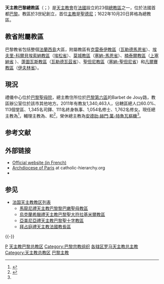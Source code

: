 {{Refimprove|time=2020-01-21T15:20:18+00:00}}
{{Infobox diocese
|name = 巴黎
|jurisdiction = 總教區
|latin = Archidioecesis Parisiensis
|border = catholic
|image = Notre-Dame de Paris 2792x2911.jpg
|caption = 巴黎聖母院
|location = [[法國|法國]]
|territory = 巴黎
|population = 1,340,463
|rite = [[羅馬禮|羅馬禮]]
|patron = [[聖德尼|聖德尼]]、[[聖女日南斐法|聖女日南斐法]]
|province = 巴黎
|established = 3世紀（教區）<br />1622年10月20日（總教區）
|cathedral = [[巴黎聖母院|巴黎聖母院]]
|leadership = [[總主教|總主教]]
|website = [https://www.paris.catholique.fr/ 總教區官方網站]
|pope = {{incumbent pope}}
|metropolitan = {{link-en|彌額爾·奧珀蒂|Michel Aupetit}}
|coadjutor archbishop =
|auxiliary = {{link-en|特尼斯·若望-瑪利亞·雅謝特|Denis Jean-Marie Jachiet}}<br />{{link-fr|弟歐巴·弗爾尼|Thibault Verny}}<br />{{link-fr|斐理伯·馬爾舍|Philippe Marsset}}
|emeritus = [[安德肋·万-特鲁瓦|安德肋·万-特鲁瓦]]（榮休總主教）
|map = [[File:Archidiocèse_de_Paris.svg|250px]]
|map_caption = 總教區管轄圖
}}

'''天主教巴黎總教區'''（{{lang-la|Archidioecesis Parisiensis}}；{{lang-fr|Archidiocèse de Paris}}）是[[天主教會|天主教會]]在[[法國|法國]]設立的23個[[總教區|總教區]]之一，位於法國首都[[巴黎|巴黎]]。教區於3世紀創立，首位[[主教|主教]]是[[聖德尼|聖德尼]]；1622年10月20日昇格為總教區。

== 教省附屬教區 ==
巴黎教省包括整個[[法蘭西島|法蘭西島]]大區，附屬教區有[[天主教克雷泰伊教區|克雷泰伊教區]]（[[瓦勒德馬恩省|瓦勒德馬恩省]]）、[[天主教埃夫里-科爾貝埃索納教區|埃夫里-科爾貝埃索納教區]]（[[埃松省|埃松省]]）、[[天主教莫城教區|莫城教區]]（[[塞納-馬恩省|塞納-馬恩省]]）、[[天主教楠泰爾教區|楠泰爾教區]]（[[上塞納省|上塞納省]] ）、[[天主教蓬圖瓦斯教區|蓬圖瓦斯教區]]（[[瓦勒德瓦茲省|瓦勒德瓦茲省]]）、[[天主教聖但尼教區|聖但尼教區]]（[[塞納-聖但尼省|塞納-聖但尼省]]）和[[天主教凡爾賽教區|凡爾賽教區]]（[[伊夫林省|伊夫林省]]）。

==現況==
禮儀中心位於[[巴黎聖母院|巴黎聖母院]]，總主教住所位於[[巴黎第六區|巴黎第六區]]的Barbet de Jouy路，教區辦公室位於該市其他地方。2011年有教友1,340,463人，佔轄區總人口60.0%、113個堂區、1,345名司鐸、111名終身執事、1,054名修士、1,762名修女。現任總主教為{{link-en|彌額爾·奧珀蒂|Michel Aupetit}}<ref name="Vatican20171207">{{cite press release |title=Resignations and Appointments, 07.12.2017 |url=https://press.vatican.va/content/salastampa/en/bollettino/pubblico/2017/12/07/171207e.html |publisher=Holy See Press Office |accessdate=2019-07-15 |archiveurl=https://web.archive.org/web/20190715110406/https://press.vatican.va/content/salastampa/en/bollettino/pubblico/2017/12/07/171207e.html |archivedate=2019-07-15 |language=en |date=2017-12-07 |dead-url=no }}</ref>，輔理主教為{{link-en|特尼斯·若望-瑪利亞·雅謝特|Denis Jean-Marie Jachiet}}、{{link-fr|弟歐巴·弗爾尼|Thibault Verny}}和{{link-fr|斐理伯·馬爾舍|Philippe Marsset}}<ref>{{cite web |title=Évêques auxiliaires |url=https://www.paris.catholique.fr/-eveques-auxiliaires-.html |publisher=L'Église Catholique À Paris |accessdate=2020-01-21 |language=fr |archive-date=2021-01-18 |archive-url=https://web.archive.org/web/20210118083041/https://www.paris.catholique.fr/-eveques-auxiliaires-.html |dead-url=no }}</ref>，榮休總主教為[[安德肋·萬-特魯瓦|安德肋·赫門·萬-特魯瓦]][[樞機|樞機]]<ref name="Vatican20171207" />。

== 参考文献 ==
{{Reflist}}

== 外部链接 ==
* [http://www.paris.catholique.fr/ Official website (in French)]{{Wayback|url=http://www.paris.catholique.fr/ |date=20110411072350 }}
* [http://www.catholic-hierarchy.org/diocese/dpars.html Archdiocese of Paris]{{Wayback|url=http://www.catholic-hierarchy.org/diocese/dpars.html |date=20190320200803 }} at catholic-hierarchy.org
* {{CathEncy|wstitle=Paris}}

== 参见 ==
{{Portal box|天主教|法国}}
* [[法国天主教教区列表|法国天主教教区列表]]
** [[馬龍尼禮天主教巴黎黎巴嫩聖母教區|馬龍尼禮天主教巴黎黎巴嫩聖母教區]]
** [[烏克蘭希臘禮天主教巴黎聖大符拉基米爾教區|烏克蘭希臘禮天主教巴黎聖大符拉基米爾教區]]
** [[亞美尼亞禮天主教巴黎聖十字教區|亞美尼亞禮天主教巴黎聖十字教區]]
** [[拜占庭禮天主教法國教長區|拜占庭禮天主教法國教長區]]

{{-}}
{{法國天主教教區}}

{{Authority control}}

[[Category:法国天主教教区|P]]
[[Category:天主教巴黎总教区|]]
[[Category:巴黎宗教组织|Category:巴黎宗教组织]]
[[Category:各辖区罗马天主教总主教|]]
[[Category:天主教总教区|Category:天主教总教区]]
[[Category:巴黎主教|]]